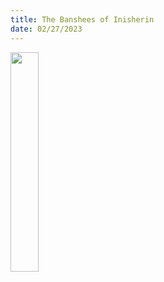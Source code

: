 ```yaml
---
title: The Banshees of Inisherin
date: 02/27/2023
---
```


![](https://m.media-amazon.com/images/M/MV5BNzYzZTI2YmQtYmZlOS00NDI0LTg5MTktODJkNzc2Yzg0ZmMxXkEyXkFqcGdeQXVyNTQwOTY1MTg@._V1_.jpg){width=30%}